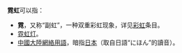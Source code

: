 '''霓虹'''可以指：

* '''霓'''，又称“副虹”，一种双重彩虹现象，详见[[彩虹|彩虹]]条目。
* [[霓虹灯|霓虹灯]]。
* [[中國大陸|中國大陸]][[網絡用語|網絡用語]]，暗指[[日本|日本]]（取自日語“にほん”的讀音）。

{{disambig|N|Cat=二字消歧义}}